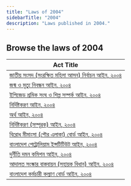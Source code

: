 ```yaml
---
title: "Laws of 2004"
sidebarTitle: "2004"
description: "Laws published in 2004."
---
```


## Browse the laws of 2004

| Act Title |
|-----------|
| [জাতীয় সংসদ (সংরক্ষিত মহিলা আসন) নির্বাচন আইন, ২০০৪](/laws/act-922) |
| [জন্ম ও মৃত্যু নিবন্ধন আইন, ২০০৪](/laws/act-921) |
| [ইপিজেড শ্রমিক সংঘ ও শিল্প সম্পর্ক আইন, ২০০৪](/laws/act-920) |
| [নির্দিষ্টকরণ আইন, ২০০৪](/laws/act-919) |
| [অর্থ আইন, ২০০৪](/laws/act-918) |
| [নির্দিষ্টকরণ (সম্পূরক) আইন, ২০০৪](/laws/act-917) |
| [বিরোধ মীমাংসা (পৌর এলাকা) বোর্ড আইন, ২০০৪](/laws/act-916) |
| [বাংলাদেশ পেট্রোলিয়াম ইন্সটিটিউট আইন, ২০০৪](/laws/act-915) |
| [দুর্নীতি দমন কমিশন আইন, ২০০৪](/laws/act-914) |
| [আদালত সংস্কার বাস্তবায়ন (সহায়ক বিধান) আইন, ২০০৪](/laws/act-913) |
| [বাংলাদেশ কর্মচারী কল্যাণ বোর্ড আইন, ২০০৪](/laws/act-912) |
